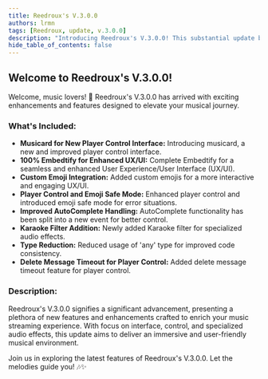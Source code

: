 ```yaml
---
title: Reedroux's V.3.0.0
authors: lrmn
tags: [Reedroux, update, v.3.0.0]
description: "Introducing Reedroux's V.3.0.0! This substantial update brings an array of new features and improvements to enhance your music experience."
hide_table_of_contents: false
---
```



## Welcome to Reedroux's V.3.0.0!

Welcome, music lovers! 🎵 Reedroux's V.3.0.0 has arrived with exciting enhancements and features designed to elevate your musical journey.

### What's Included:

- **Musicard for New Player Control Interface:** Introducing musicard, a new and improved player control interface.
- **100% Embedtify for Enhanced UX/UI:** Complete Embedtify for a seamless and enhanced User Experience/User Interface (UX/UI).
- **Custom Emoji Integration:** Added custom emojis for a more interactive and engaging UX/UI.
- **Player Control and Emoji Safe Mode:** Enhanced player control and introduced emoji safe mode for error situations.
- **Improved AutoComplete Handling:** AutoComplete functionality has been split into a new event for better control.
- **Karaoke Filter Addition:** Newly added Karaoke filter for specialized audio effects.
- **Type Reduction:** Reduced usage of 'any' type for improved code consistency.
- **Delete Message Timeout for Player Control:** Added delete message timeout feature for player control.

### Description:

Reedroux's V.3.0.0 signifies a significant advancement, presenting a plethora of new features and enhancements crafted to enrich your music streaming experience. With focus on interface, control, and specialized audio effects, this update aims to deliver an immersive and user-friendly musical environment.

Join us in exploring the latest features of Reedroux's V.3.0.0. Let the melodies guide you! 🎶✨
